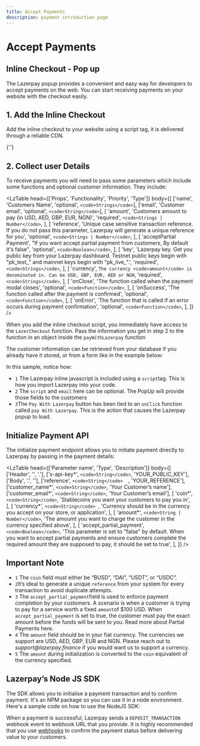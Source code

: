 ```yaml
---
title: Accept Payments
description: payment introduction page
---
```


# Accept Payments

## Inline Checkout - Pop up

The Lazerpay popup provides a convenient and easy way for developers to accept payments on
the web. You can start receiving payments on your website with the checkout easily.


## 1. Add the Inline Checkout
Add the inline checkout to your website using a script tag, it is delivered through a reliable CDN.

<p className='bg-neu-50 p-2'>
    {'<script>'}<code>https://cdn.jsdelivr.net/gh/Lazerpay-Finance/checkout-build@main/
    <br/>checkout@1.0.1/dist/index.min.js</code>{'</script>'}
</p>

## 2. Collect user Details
To receive payments you will need to pass some parameters which include some functions and 
optional customer information. They include:

<LzTable
    head={['Props', 'Functionality', 'Priority', 'Type']}
    body={[
    ['name', 'Customers Name', 'optional', `<code>Strings</code>`],
    ['email', 'Customer email', 'optional', `<code>String</code>`],
    [
        'amount',
        'Customers amount to pay (in USD, AED, GBP, EUR, NGN)',
        'required',
        `<code>Strings | Number</code>`,
    ],
    [
        'reference',
        'Unique case sensitive transaction reference. If you do not pass this parameter, Lazerpay will generate a unique reference for you',
        'optional',
        `<code>Strings | Number</code>`,
    ],
    [
        'acceptPartial Payment',
        "If you want accept partial payment from customers, By default it's false",
        'optional',
        `<code>Boolean</code>`,
    ],
    [
        'key',
        'Lazerpay key. Get you public key from your Lazerpay dashboard. Testnet public keys begin with "pk_test_" and mainnet keys begin with "pk_live_".',
        'required',
        `<code>Strings</code>`,
    ],
    [
        'currency',
        `The currency <code>amount</code> is denominated in. Can be USD, GBP, EUR, AED or NGN`,
        'required',
        `<code>Strings</code>`,
    ],
    [
        'onClose',
        'The function called when the payment modal closes',
        'optional',
        `<code>Function</code>`,
    ],
    [
        'onSuccess',
        'The function called after the payment is confirmed',
        'optional',
        `<code>Function</code>`,
    ],
    [
        'onError',
        'The function that is called if an error occurs during payment confirmation',
        'optional',
        `<code>Function</code>`,
    ],
    ]}
/>



When you add the inline checkout script, you immediately have access to the <code>LazerCheckout</code> 
function. Pass the information you get in step 2 to the function in an object inside the 
<code>payWithLazerpay</code> function


The customer information can be retrieved from your database if you already have it stored, or 
from a form like in the example below:

<CodeBlock/>

In this sample, notice how:

<ul className='space-y-4 paragraph-2'>
    <li>
    <code>1</code> The Lazerpay inline javascript is included using a <code>script</code>tag. This is how you import
    Lazerpay into your code.
    </li>
    <li>
    <code>2</code> The <code>script</code> and <code>email</code> here can be optional. The PopUp will provide those fields to the
    customers
    </li>
    <li>
    <code>3</code>The <code>Pay With Lazerpay</code> button has been tied to an <code>onClick</code> function called 
    <code>pay With Lazerpay</code>. This is the action that causes the Lazerpay popup to load.
    </li>
</ul>


## Initialize Payment API

The initialize payment endpoint allows you to initiate payment directly to Lazerpay by passing in 
the payment details:

<LzTable
        head={['Parameter name', 'Type', 'Description']}
        body={[
          ['Header', '', '.'],
          ['x-api-key*', `<code>String</code>`, 'YOUR_PUBLIC_KEY'],
          ['Body', '.', ''],
          ['reference', `<code>String</code>  `, 'YOUR_REFERENCE'],
          ['customer_name*', `<code>String</code>`, 'Your Customer’s name'],
          ['customer_email*', `<code>String</code>`, 'Your Customer’s email'],
          [
            'coin*',
            `<code>String</code>`,
            'Stablecoins you want your customers to pay you in',
          ],
          [
            'currency*',
            `<code>String</code> `,
            'Currency should be in the currency you accept on your store, or application',
          ],
          [
            'amount*',
            `<code>String | Number</code>`,
            'The amoumt you want to charge the customer in the currency specified above',
          ],
          [
            'accept_partial_payment',
            `<code>Boolean</code>`,
            'This parameter is set to "false" by default. When you want to accept partial payments and ensure customers complete the required amount they are supposed to pay, it should be set to true',
          ],
        ]}
      />

<CodeBlock req1='cURL' />

## Important Note

<ul className='paragraph-2 space-y-5  my-6'>
<li>
    <code>1</code> The <code className='text-sec-700'>coin</code> field must either be “BUSD”, “DAI”, “USDT”, or “USDC”.
</li>
<li>
    <code>2</code>It’s ideal to generate a unique <code className='text-sec-700'>reference</code> from your system for every transaction to avoid
    duplicate attempts.
</li>
<li>
    <code>3</code> The <code className='text-sec-700'>accept_partial_payment</code>field is used to enforce payment completion by your customers.
    A scenario is when a customer is trying to pay for a service worth a fixed <code className='text-sec-700'>amount</code>of $100 USD.
    When <code className='text-sec-700'>accept_partial_payment</code> is set to true, the customer must pay the exact amount 
    before the funds will be sent to you. Read more about Partial Payments here.
</li>
<li>
    <code>4</code> The <code className='text-sec-700'>amount</code> field should be in your fiat currency. The currencies we support are USD, AED, 
     GBP, EUR and NGN. Please reach out to <i className='underline text-pri-300'>support@lazerpay.finance</i> if you would want us to
    support a currency.
</li>
<li>
    <code>5</code> The <code className='text-sec-700'>amount</code> during initialization is converted to the <code className='text-sec-700'>coin</code> equivalent of the currency
     specified.
</li>
</ul>

<Alert
status='warning'
content='Never call the Lazerpay API directly from your frontend to avoid exposing your secret key on the frontend. All requests to the Lazerpay API should be initiated from your server, and your frontend gets the response from your server.'
/>

<Divider className='w-20 mt-1 mb-8'/>

## Lazerpay’s Node JS SDK
The SDK allows you to initialise a payment transaction and to confirm payment. It's an NPM package so you can use it in a node environment.
Here's a sample code on how to use the NodeJS SDK:

<CodeBlock />

When a payment is successful, Lazerpay sends a <code>DEPOSIT_TRANSACTION</code> webhook event to 
webhook URL that you provide. It is highly recommended that you use <a href="#">webhooks</a> to confirm the 
payment status before delivering value to your customers.


<Divider className='w-20 mb-12'/>

<Divider className='w-full'/>

<Pagination prevName='Get Started' nextName='Verify Payments'/>